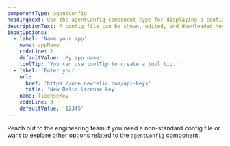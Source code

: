 ```yaml
---
componentType: agentConfig
headingText: Use the agentConfig component type for displaying a config file
descriptionText: A config file can be shown, edited, and downloaded here.
inputOptions:
  - label: 'Name your app'
    name: appName
    codeLine: 1
    defaultValue: 'My app name'
    toolTip: 'You can use toolTip to create a tool tip.' 
  - label: 'Enter your '
    url: 
      href: 'https://one.newrelic.com/api-keys'
      title: 'New Relic license key'
    name: licenseKey
    codeLine: 3
    defaultValue: '12345'  
---
```


Reach out to the engineering team if you need a non-standard config file or want to explore other options related to the `agentConfig` component.